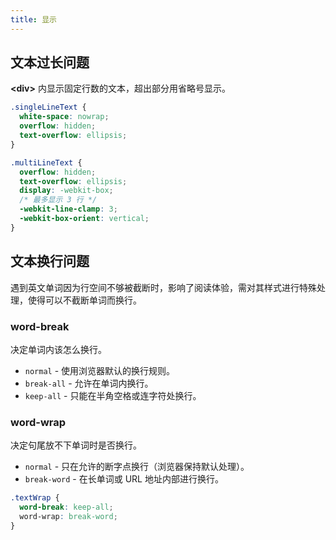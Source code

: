 ```yaml
---
title: 显示
---
```


## 文本过长问题

**&lt;div&gt;** 内显示固定行数的文本，超出部分用省略号显示。

```css title="text.css"
.singleLineText {
  white-space: nowrap;
  overflow: hidden;
  text-overflow: ellipsis;
}

.multiLineText {
  overflow: hidden;
  text-overflow: ellipsis;
  display: -webkit-box;
  /* 最多显示 3 行 */
  -webkit-line-clamp: 3;
  -webkit-box-orient: vertical;
}
```

## 文本换行问题

遇到英文单词因为行空间不够被截断时，影响了阅读体验，需对其样式进行特殊处理，使得可以不截断单词而换行。

### word-break

决定单词内该怎么换行。

- `normal` - 使用浏览器默认的换行规则。
- `break-all` - 允许在单词内换行。
- `keep-all` - 只能在半角空格或连字符处换行。

### word-wrap

决定句尾放不下单词时是否换行。

- `normal` - 只在允许的断字点换行（浏览器保持默认处理）。
- `break-word` - 在长单词或 URL 地址内部进行换行。

```css title="text.css"
.textWrap {
  word-break: keep-all;
  word-wrap: break-word;
}
```
